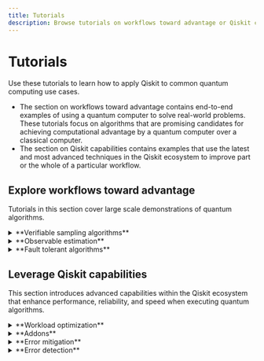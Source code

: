 ```yaml
---
title: Tutorials
description: Browse tutorials on workflows toward advantage or Qiskit capabilities, and learn how to use Qiskit for common use cases.
---
```


# Tutorials

Use these tutorials to learn how to apply Qiskit to common quantum computing use cases. 
- The section on workflows toward advantage contains end-to-end examples of using a quantum computer to solve real-world problems. These tutorials focus on algorithms that are promising candidates for achieving computational advantage by a quantum computer over a classical computer. 
- The section on Qiskit capabilities contains examples that use the latest and most advanced techniques in the Qiskit ecosystem to improve part or the whole of a particular workflow.


## Explore workflows toward advantage

Tutorials in this section cover large scale demonstrations of quantum algorithms.


<details>
  <summary>**Verifiable sampling algorithms**</summary>

The algorithms in this category focus on quantum circuits whose output distributions encode solutions to structured problems with verifiable output. Verifiability means that you can check the consistency between measured data, either through evaluating the chosen bitstring or by knowing that false positives do not occur. 

The tutorials highlight techniques where repeated sampling enables estimation of problem-specific quantities (for example, cost function values or spectral weights). These methods are particularly relevant for optimization and simulation tasks with symmetries.

* [Sample-based quantum diagonalization of a chemistry Hamiltonian](/docs/tutorials/sample-based-quantum-diagonalization)

* [Compute dissociation curves for strong coupling systems with QunaSys QSCI](/docs/tutorials/compute-dissociation-curves-for-strong-coupling-systems-with-quna-sys-qsci)

* [Quantum approximate optimization algorithm](/docs/tutorials/quantum-approximate-optimization-algorithm)

* [Advanced techniques for QAOA](/docs/tutorials/advanced-techniques-for-qaoa)

* [Pauli Correlation Encoding to reduce Maxcut requirements](/docs/tutorials/pauli-correlation-encoding-for-qaoa)

* [Higher-order binary optimization with Q-CTRL's Optimization Solver](/docs/tutorials/solve-higher-order-binary-optimization-problems-with-q-ctrls-optimization-solver)

* [Quantum Portfolio Optimizer - A Qiskit Function by Global Data Quantum](/docs/tutorials/global-data-quantum-optimizer)


</details>

<details>
  <summary>**Observable estimation**</summary>

These tutorials focus on estimating physically meaningful quantities, such as energy or correlation values, by preparing quantum states and measuring observables. Techniques include both variational and Trotterized circuit approaches that balance circuit expressiveness with circuit-depth efficiency. Emphasis is placed on workflows that reduce quantum resource demands while maintaining accuracy, and enabling practical estimation of observables in chemical and physical systems.

* [Krylov quantum diagonalization of lattice Hamiltonians](/docs/tutorials/krylov-quantum-diagonalization)

* [Nishimori phase transition](/docs/tutorials/nishimori-phase-transition)

* [Dissociation PES curves with Qunova HiVQE](/docs/tutorials/qunova-hivqe)

* [Variational quantum eigensolver](/docs/tutorials/variational-quantum-eigensolver)

* [Ground state energy estimation of the Heisenberg chain with VQE](/docs/tutorials/spin-chain-vqe)

* [Quantum kernel training](/docs/tutorials/quantum-kernel-training)

* [CHSH inequality](/docs/tutorials/chsh-inequality)

* [Model a flowing non-viscous fluid using QUICK-PDE](/docs/tutorials/colibritd-pde)

</details>

<details>
  <summary>**Fault tolerant algorithms**</summary>

This section features algorithms with well-defined theoretical guarantees that are designed to run on future error-corrected quantum hardware. The circuits or sampling overhead for these algorithms scale in a manner that is not depth-efficient and are thereby are more likely to demonstrate quantum advantage when fault-tolerant quantum computers exist. These tutorials illustrate how the methods operate in idealized settings and demonstrate small scale examples.

* [Grover's algorithm](/docs/tutorials/grovers-algorithm)

</details>



## Leverage Qiskit capabilities

This section introduces advanced capabilities within the Qiskit ecosystem that enhance performance, reliability, and speed when executing quantum algorithms.


<details>
  <summary>**Workload optimization**</summary>

Workload optimization focuses on either efficient orchestration of classical and quantum resources or tailored methods for improving quantum circuit manipulation. 

* [Qiskit AI-powered transpiler service introduction](/docs/tutorials/ai-transpiler-introduction)

* [Transpilation optimizations with SABRE](/docs/tutorials/transpilation-optimizations-with-sabre)

* [Compare transpiler settings](/docs/tutorials/circuit-transpilation-settings)

* [Long-range entanglement with dynamic circuits](/docs/tutorials/long-range-entanglement)


</details>

<details>
  <summary>**Addons**</summary>

Addons enable advanced circuit manipulation, such as cutting, backpropagating observables, or approximating circuits, that allow users to sidestep hardware limitations at the cost of increased classical compute overhead.

* [Multi-product formulas to reduce Trotter error](/docs/tutorials/multi-product-formula)

* [Approximate quantum compilation for time evolution circuits](/docs/tutorials/approximate-quantum-compilation-for-time-evolution)

* [Operator backpropagation (OBP) for estimation of expectation values](/docs/tutorials/operator-back-propagation)

* [Wire cutting for expectation values estimation](/docs/tutorials/wire-cutting)

* [Circuit cutting for periodic boundary conditions](/docs/tutorials/periodic-boundary-conditions-with-circuit-cutting)

* [Circuit cutting for depth reduction](/docs/tutorials/depth-reduction-with-circuit-cutting)

</details>


<details>
  <summary>**Error mitigation**</summary>

Error mitigation addresses the challenge of noise without full fault tolerance by recovering accurate expectation values through controlled circuit manipulation and post-processing. 

* [Utility-scale error mitigation with probabilistic error amplification](/docs/tutorials/probabilistic-error-amplification)

* [Combine error mitigation options with the Estimator primitive](/docs/tutorials/combine-error-mitigation-techniques)

* [Error mitigation with the IBM Circuit function](/docs/tutorials/error-mitigation-with-qiskit-functions)

* [Real-time benchmarking for qubit selection](/docs/tutorials/real-time-benchmarking-for-qubit-selection)



</details>


<details>
  <summary>**Error detection**</summary>

Error detection identifies faulty operations to return noise-free results shot-by-shot by post-processing.

* [Repeat until success](/docs/tutorials/repeat-until-success)

* [Repetition codes](/docs/tutorials/repetition-codes)

</details>





